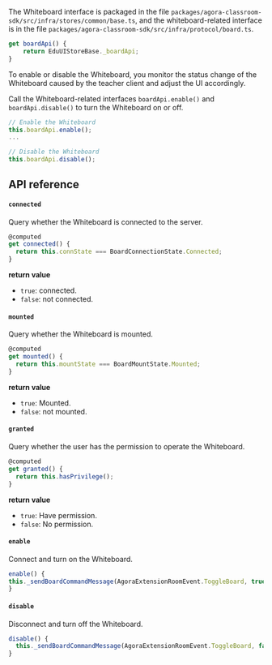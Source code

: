The Whiteboard interface is packaged in the file `packages/agora-classroom-sdk/src/infra/stores/common/base.ts`, and the whiteboard-related interface is in the file `packages/agora-classroom-sdk/src/infra/protocol/board.ts`.

```js
get boardApi() {
    return EduUIStoreBase._boardApi;
}
```

To enable or disable the Whiteboard, you monitor the status change of the Whiteboard caused by the teacher client and adjust the UI accordingly.

Call the Whiteboard-related interfaces `boardApi.enable()` and `boardApi.disable()` to turn the Whiteboard on or off.

```js
// Enable the Whiteboard
this.boardApi.enable();
...

// Disable the Whiteboard
this.boardApi.disable();
```

## API reference

#### `connected`

Query whether the Whiteboard is connected to the server.

```js
@computed
get connected() {
  return this.connState === BoardConnectionState.Connected;
}
```

**return value**

- `true`: connected.
- `false`: not connected.

#### `mounted`

Query whether the Whiteboard is mounted.

```js
@computed
get mounted() {
  return this.mountState === BoardMountState.Mounted;
}
```

**return value**

- `true`: Mounted.
- `false`: not mounted.

#### `granted`

Query whether the user has the permission to operate the Whiteboard.

```js
@computed
get granted() {
  return this.hasPrivilege();
}
```

**return value**

- `true`: Have permission.
- `false`: No permission.

#### `enable`

Connect and turn on the Whiteboard.

```js
enable() {
this._sendBoardCommandMessage(AgoraExtensionRoomEvent.ToggleBoard, true);
}
```

#### `disable`

Disconnect and turn off the Whiteboard.

```js
disable() {
  this._sendBoardCommandMessage(AgoraExtensionRoomEvent.ToggleBoard, false);
}
```
